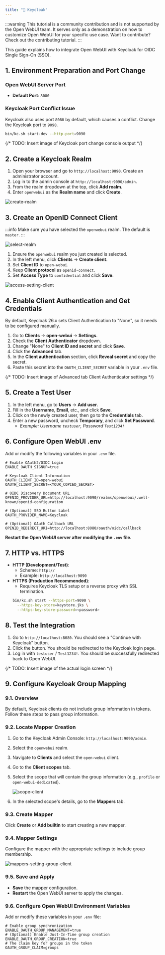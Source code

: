 ```yaml
---
title: "🔑 Keycloak"
---
```


:::warning
This tutorial is a community contribution and is not supported by the Open WebUI team. It serves only as a demonstration on how to customize Open WebUI for your specific use case. Want to contribute? Check out the contributing tutorial.
:::

This guide explains how to integrate Open WebUI with Keycloak for OIDC Single Sign-On (SSO).

## 1. Environment Preparation and Port Change

### Open WebUI Server Port
- **Default Port**: `8080`

### Keycloak Port Conflict Issue
Keycloak also uses port `8080` by default, which causes a conflict. Change the Keycloak port to `9090`.

```bash
bin/kc.sh start-dev --http-port=9090
```
{/* TODO: Insert image of Keycloak port change console output */}

## 2. Create a Keycloak Realm

1.  Open your browser and go to `http://localhost:9090`. Create an administrator account.
2.  Log in to the admin console at `http://localhost:9090/admin`.
3.  From the realm dropdown at the top, click **Add realm**.
4.  Enter `openwebui` as the **Realm name** and click **Create**.

![create-realm](/images/features/auth/keycloak/create-realm.png)

## 3. Create an OpenID Connect Client

:::info
Make sure you have selected the `openwebui` realm. The default is `master`.
:::

![select-realm](/images/features/auth/keycloak/select-realm.png)

1.  Ensure the `openwebui` realm you just created is selected.
2.  In the left menu, click **Clients** → **Create client**.
3.  Set **Client ID** to `open-webui`.
4.  Keep **Client protocol** as `openid-connect`.
5.  Set **Access Type** to `confidential` and click **Save**.

![access-setting-client](/images/features/auth/keycloak/access-setting-client.png)

## 4. Enable Client Authentication and Get Credentials

By default, Keycloak 26.x sets Client Authentication to "None", so it needs to be configured manually.

1.  Go to **Clients** → **open-webui** → **Settings**.
2.  Check the **Client Authenticator** dropdown.
3.  Change "None" to **Client ID and secret** and click **Save**.
4.  Click the **Advanced** tab.
5.  In the **Client authentication** section, click **Reveal secret** and copy the secret.
6.  Paste this secret into the `OAUTH_CLIENT_SECRET` variable in your `.env` file.

{/* TODO: Insert image of Advanced tab Client Authenticator settings */}

## 5. Create a Test User

1.  In the left menu, go to **Users** → **Add user**.
2.  Fill in the **Username**, **Email**, etc., and click **Save**.
3.  Click on the newly created user, then go to the **Credentials** tab.
4.  Enter a new password, uncheck **Temporary**, and click **Set Password**.
    -   *Example: Username `testuser`, Password `Test1234!`*

## 6. Configure Open WebUI .env

Add or modify the following variables in your `.env` file.

```env
# Enable OAuth2/OIDC Login
ENABLE_OAUTH_SIGNUP=true

# Keycloak Client Information
OAUTH_CLIENT_ID=open-webui
OAUTH_CLIENT_SECRET=<YOUR_COPIED_SECRET>

# OIDC Discovery Document URL
OPENID_PROVIDER_URL=http://localhost:9090/realms/openwebui/.well-known/openid-configuration

# (Optional) SSO Button Label
OAUTH_PROVIDER_NAME=Keycloak

# (Optional) OAuth Callback URL
OPENID_REDIRECT_URI=http://localhost:8080/oauth/oidc/callback
```
**Restart the Open WebUI server after modifying the `.env` file.**

## 7. HTTP vs. HTTPS

-   **HTTP (Development/Test)**:
    -   Scheme: `http://`
    -   Example: `http://localhost:9090`
-   **HTTPS (Production Recommended)**:
    -   Requires Keycloak TLS setup or a reverse proxy with SSL termination.
    ```bash
    bin/kc.sh start --https-port=9090 \
      --https-key-store=keystore.jks \
      --https-key-store-password=<password>
    ```

## 8. Test the Integration

1.  Go to `http://localhost:8080`. You should see a "Continue with Keycloak" button.
2.  Click the button. You should be redirected to the Keycloak login page.
3.  Log in with `testuser` / `Test1234!`. You should be successfully redirected back to Open WebUI.

{/* TODO: Insert image of the actual login screen */}

## 9. Configure Keycloak Group Mapping

### 9.1. Overview
By default, Keycloak clients do not include group information in tokens. Follow these steps to pass group information.

### 9.2. Locate Mapper Creation
1.  Go to the Keycloak Admin Console: `http://localhost:9090/admin`.
2.  Select the `openwebui` realm.
3.  Navigate to **Clients** and select the `open-webui` client.
4.  Go to the **Client scopes** tab.
5.  Select the scope that will contain the group information (e.g., `profile` or `open-webui-dedicated`).

    ![scope-client](/images/features/auth/keycloak/scope-client.png)

6.  In the selected scope's details, go to the **Mappers** tab.

### 9.3. Create Mapper
Click **Create** or **Add builtin** to start creating a new mapper.

### 9.4. Mapper Settings
Configure the mapper with the appropriate settings to include group membership.

![mappers-setting-group-client](/images/features/auth/keycloak/mappers-setting-group-client.png)

### 9.5. Save and Apply
-   **Save** the mapper configuration.
-   **Restart** the Open WebUI server to apply the changes.

### 9.6. Configure Open WebUI Environment Variables
Add or modify these variables in your `.env` file:

```env
# Enable group synchronization
ENABLE_OAUTH_GROUP_MANAGEMENT=true
# (Optional) Enable Just-In-Time group creation
ENABLE_OAUTH_GROUP_CREATION=true
# The claim key for groups in the token
OAUTH_GROUP_CLAIM=groups
